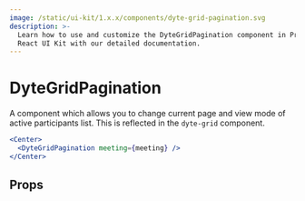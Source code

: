 ```yaml
---
image: /static/ui-kit/1.x.x/components/dyte-grid-pagination.svg
description: >-
  Learn how to use and customize the DyteGridPagination component in ProductDB's
  React UI Kit with our detailed documentation.
---
```


# DyteGridPagination

A component which allows you to change current page and view mode
of active participants list. This is reflected in the `dyte-grid` component.

```jsx live
<Center>
  <DyteGridPagination meeting={meeting} />
</Center>
```

## Props

<PropsTable of="dyte-grid-pagination" />

<head>
  <title>React UI Kit DyteGridPagination</title>
</head>
